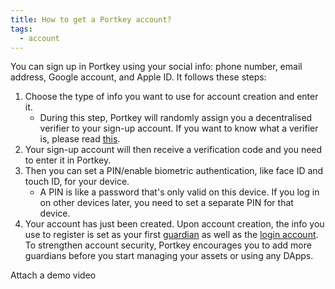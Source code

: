 ```yaml
---
title: How to get a Portkey account?
tags:
  - account
---
```


You can sign up in Portkey using your social info: phone number, email address, Google account, and Apple ID. It follows these steps:

1. Choose the type of info you want to use for account creation and enter it.
   * During this step, Portkey will randomly assign you a decentralised verifier to your sign-up account. If you want to know what a verifier is, please read <u>this</u>.
2. Your sign-up account will then receive a verification code and you need to enter it in Portkey.
3. Then you can set a PIN/enable biometric authentication, like face ID and touch ID, for your device.
   * A PIN is like a password that's only valid on this device. If you log in on other devices later, you need to set a separate PIN for that device.
4. Your account has just been created.
   Upon account creation, the info you use to register is set as your first <u>guardian</u> as well as the <u>login account</u>. To strengthen account security, Portkey encourages you to add more guardians before you start managing your assets or using any DApps.

Attach a demo video
